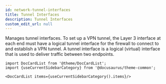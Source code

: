 ```yaml
---
id: network-tunnel-interfaces
title: Tunnel Interfaces
description: Tunnel Interfaces
custom_edit_url: null
---
```




Manages tunnel interfaces. To set up a VPN tunnel, the Layer 3 interface at each end must have a
logical tunnel interface for the firewall to connect to and establish a VPN tunnel. A tunnel
interface is a logical (virtual) interface that is used to deliver traffic between two endpoints.




```mdx-code-block
import DocCardList from '@theme/DocCardList';
import {useCurrentSidebarCategory} from '@docusaurus/theme-common';

<DocCardList items={useCurrentSidebarCategory().items}/>
```
      